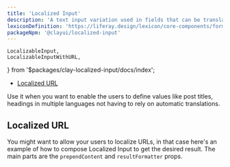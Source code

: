 ```yaml
---
title: 'Localized Input'
description: 'A text input variation used in fields that can be translated into multiple languages.'
lexiconDefinition: 'https://liferay.design/lexicon/core-components/forms/text-input-localizable/'
packageNpm: '@clayui/localized-input'
---
```


	LocalizableInput,
	LocalizableInputWithURL,
} from '$packages/clay-localized-input/docs/index';

<div class="nav-toc-absolute">
<div class="nav-toc">

-   [Localized URL](#localized-url)

</div>
</div>

Use it when you want to enable the users to define values like post titles, headings in multiple languages not having to rely on automatic translations.

<LocalizableInput />

## Localized URL

You might want to allow your users to localize URLs, in that case here's an example of how to compose Localized Input to get the desired result. The main parts are the `prependContent` and `resultFormatter` props.

<LocalizableInputWithURL />
